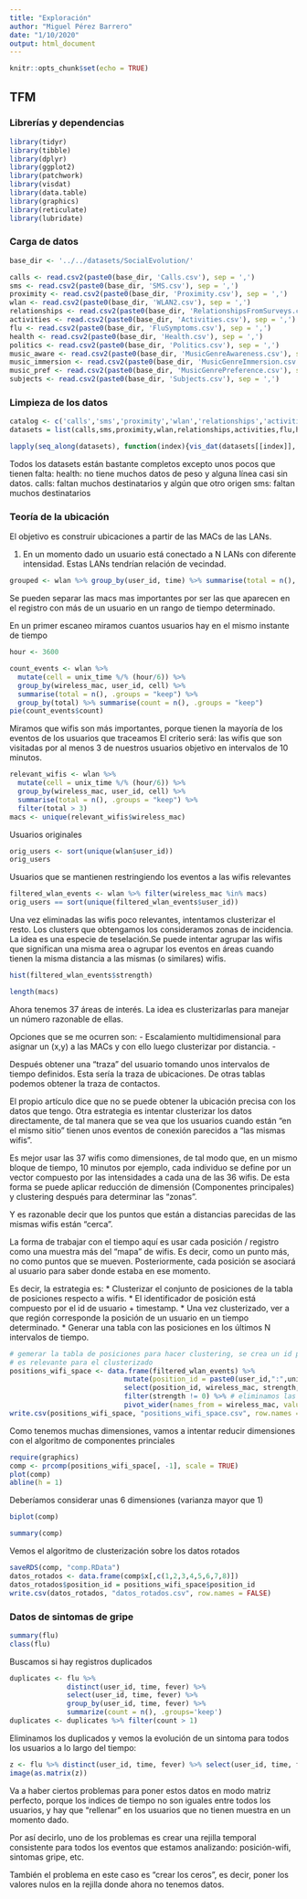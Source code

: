 ```yaml
---
title: "Exploración"
author: "Miguel Pérez Barrero"
date: "1/10/2020"
output: html_document
---
```


```r
knitr::opts_chunk$set(echo = TRUE)
```

## TFM

### Librerías y dependencias

```r
library(tidyr)
library(tibble)
library(dplyr)
library(ggplot2)
library(patchwork)
library(visdat)
library(data.table)
library(graphics)
library(reticulate)
library(lubridate)
```

### Carga de datos

```r
base_dir <- '../../datasets/SocialEvolution/'

calls <- read.csv2(paste0(base_dir, 'Calls.csv'), sep = ',')
sms <- read.csv2(paste0(base_dir, 'SMS.csv'), sep = ',')
proximity <- read.csv2(paste0(base_dir, 'Proximity.csv'), sep = ',')
wlan <- read.csv2(paste0(base_dir, 'WLAN2.csv'), sep = ',')
relationships <- read.csv2(paste0(base_dir, 'RelationshipsFromSurveys.csv'), sep = ',')
activities <- read.csv2(paste0(base_dir, 'Activities.csv'), sep = ',')
flu <- read.csv2(paste0(base_dir, 'FluSymptoms.csv'), sep = ',')
health <- read.csv2(paste0(base_dir, 'Health.csv'), sep = ',')
politics <- read.csv2(paste0(base_dir, 'Politics.csv'), sep = ',')
music_aware <- read.csv2(paste0(base_dir, 'MusicGenreAwareness.csv'), sep = ',')
music_immersion <- read.csv2(paste0(base_dir, 'MusicGenreImmersion.csv'), sep = ',')
music_pref <- read.csv2(paste0(base_dir, 'MusicGenrePreference.csv'), sep = ',')
subjects <- read.csv2(paste0(base_dir, 'Subjects.csv'), sep = ',')
```


### Limpieza de los datos

```r
catalog <- c('calls','sms','proximity','wlan','relationships','activities','flu','health','politics','music_aware','music_immersion','music_pref','subjects')
datasets = list(calls,sms,proximity,wlan,relationships,activities,flu,health,politics,music_aware,music_immersion,music_pref,subjects)

lapply(seq_along(datasets), function(index){vis_dat(datasets[[index]], warn_large_data = FALSE) + labs(title = catalog[index])})
```

Todos los datasets están bastante completos excepto unos pocos que tienen falta:
  health: no tiene muchos datos de peso y alguna línea casi sin datos.
  calls: faltan muchos destinatarios y algún que otro origen
  sms: faltan muchos destinatarios

### Teoría de la ubicación

El objetivo es construir ubicaciones a partir de las MACs de las LANs.

1. En un momento dado un usuario está conectado a N LANs con diferente intensidad.
  Estas LANs tendrían relación de vecindad.

```r
grouped <- wlan %>% group_by(user_id, time) %>% summarise(total = n(), ids=paste(wireless_mac, collapse = ","), .groups = "keep")
```
Se pueden separar las macs mas importantes por ser las que aparecen en el registro con más de un usuario en un rango de tiempo determinado.

En un primer escaneo miramos cuantos usuarios hay en el mismo instante de tiempo
```r
hour <- 3600

count_events <- wlan %>% 
  mutate(cell = unix_time %/% (hour/6)) %>%
  group_by(wireless_mac, user_id, cell) %>% 
  summarise(total = n(), .groups = "keep") %>%
  group_by(total) %>% summarise(count = n(), .groups = "keep")
pie(count_events$count)
```

Miramos que wifis son más importantes, porque tienen la mayoría de los eventos de los usuarios que traceamos
El criterio será: las wifis que son visitadas por al menos 3 de nuestros usuarios objetivo en intervalos de 10 minutos.

```r
relevant_wifis <- wlan %>% 
  mutate(cell = unix_time %/% (hour/6)) %>%
  group_by(wireless_mac, user_id, cell) %>% 
  summarise(total = n(), .groups = "keep") %>%
  filter(total > 3)
macs <- unique(relevant_wifis$wireless_mac)
```

Usuarios originales

```r
orig_users <- sort(unique(wlan$user_id))
orig_users
```

Usuarios que se mantienen restringiendo los eventos a las wifis relevantes

```r
filtered_wlan_events <- wlan %>% filter(wireless_mac %in% macs)
orig_users == sort(unique(filtered_wlan_events$user_id))
```


Una vez eliminadas las wifis poco relevantes, intentamos clusterizar el resto. Los clusters que obtengamos los consideramos zonas de incidencia.
La idea es una especie de teselación.Se puede intentar agrupar las wifis que significan una misma area o agrupar los eventos en áreas cuando tienen la misma distancia a las mismas (o similares) wifis.

```r
hist(filtered_wlan_events$strength)
```

```r
length(macs)
```

Ahora tenemos 37 áreas de interés. La idea es clusterizarlas para manejar un número razonable de ellas.

Opciones que se me ocurren son:
  - Escalamiento multidimensional para asignar un (x,y) a las MACs y con ello luego clusterizar por distancia.
  - 
  
Después obtener una "traza" del usuario tomando unos intervalos de tiempo definidos. Esta sería la traza de ubicaciones. De otras tablas podemos obtener la traza de contactos. 

El propio artículo dice que no se puede obtener la ubicación precisa con los datos que tengo. Otra estrategia es intentar clusterizar los datos directamente, de tal manera que se vea que los usuarios cuando están "en el mismo sitio" tienen unos eventos de conexión parecidos a "las mismas wifis".

Es mejor usar las 37 wifis como dimensiones, de tal modo que, en un mismo bloque de tiempo, 10 minutos por ejemplo, cada individuo se define por un vector compuesto por las intensidades a cada una de las 36 wifis. De esta forma se puede aplicar reducción de dimensión (Componentes principales) y clustering después para determinar las "zonas".

Y es razonable decir que los puntos que están a distancias parecidas de las mismas wifis están "cerca".

La forma de trabajar con el tiempo aquí es usar cada posición / registro como una muestra más del "mapa" de wifis. Es decir, como un punto más, no como puntos que se mueven.
Posteriormente, cada posición se asociará al usuario para saber donde estaba en ese momento.

Es decir, la estrategia es:
* Clusterizar el conjunto de posiciones de la tabla de posiciones respecto a wifis.
  * El identificador de posición está compuesto por el id de usuario + timestamp.
* Una vez clusterizado, ver a que región corresponde la posición de un usuario en un tiempo determinado.
* Generar una tabla con las posiciones en los últimos N intervalos de tiempo.

```r
# gemerar la tabla de posiciones para hacer clustering, se crea un id para relacionar luego con el tiempo, que no
# es relevante para el clusterizado
positions_wifi_space <- data.frame(filtered_wlan_events) %>% 
                            mutate(position_id = paste0(user_id,":",unix_time)) %>% 
                            select(position_id, wireless_mac, strength, time, unix_time, user_id) %>%
                            filter(strength != 0) %>% # eliminamos las wifis que pudieran tener cero señal
                            pivot_wider(names_from = wireless_mac, values_from = strength, values_fill = 0)
write.csv(positions_wifi_space, "positions_wifi_space.csv", row.names = FALSE)


```

Como tenemos muchas dimensiones, vamos a intentar reducir dimensiones con el algoritmo de componentes princiales

```r
require(graphics)
comp <- prcomp(positions_wifi_space[, -1], scale = TRUE)
plot(comp)
abline(h = 1)
```

Deberíamos considerar unas 6 dimensiones (varianza mayor que 1)

```r
biplot(comp)
```

```r
summary(comp)
```

Vemos el algoritmo de clusterización sobre los datos rotados

```r
saveRDS(comp, "comp.RData")
datos_rotados <- data.frame(comp$x[,c(1,2,3,4,5,6,7,8)])
datos_rotados$position_id = positions_wifi_space$position_id
write.csv(datos_rotados, "datos_rotados.csv", row.names = FALSE)
```

### Datos de sintomas de gripe

```r
summary(flu)
class(flu)
```

Buscamos si hay registros duplicados

```r
duplicates <- flu %>% 
              distinct(user_id, time, fever) %>%
              select(user_id, time, fever) %>% 
              group_by(user_id, time, fever) %>% 
              summarize(count = n(), .groups='keep')
duplicates <- duplicates %>% filter(count > 1)
```

Eliminamos los duplicados y vemos la evolución de un sintoma para todos los usuarios a lo largo del tiempo:

```r
z <- flu %>% distinct(user_id, time, fever) %>% select(user_id, time, fever)
image(as.matrix(z))
```

Va a haber ciertos problemas para poner estos datos en modo matriz perfecto, porque los indices
de tiempo no son iguales entre todos los usuarios, y hay que "rellenar" en los usuarios que no
tienen muestra en un momento dado.

Por así decirlo, uno de los problemas es crear una rejilla temporal consistente para todos los eventos
que estamos analizando: posición-wifi, sintomas gripe, etc.

También el problema en este caso es "crear los ceros", es decir, poner los valores nulos en la rejilla donde
ahora no tenemos datos.


